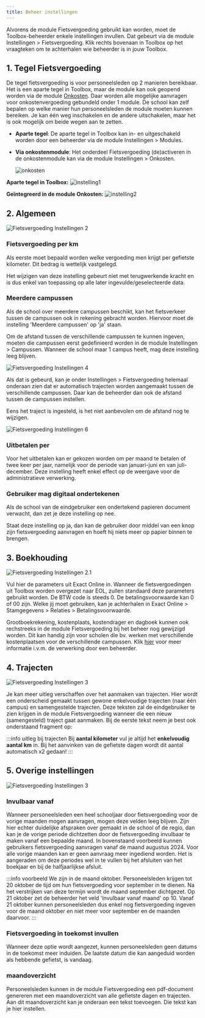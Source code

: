 ```yaml
---
title: Beheer instellingen
---
```


Alvorens de module Fietsvergoeding gebruikt kan worden, moet de Toolbox-beheerder enkele instellingen invullen. Dat gebeurt via de module Instellingen > Fietsvergoeding. Klik rechts bovenaan in Toolbox op het vraagteken om te achterhalen wie beheerder is in jouw Toolbox. 


## 1. Tegel Fietsvergoeding

De tegel fietsvergoeding is voor personeelsleden op 2 manieren bereikbaar. Het is een aparte tegel in Toolbox, maar de module kan ook geopend worden via de module [Onkosten](/onkosten). Daar worden alle mogelijke aanvragen voor onkostenvergoeding gebundeld onder 1 module. De school kan zelf bepalen op welke manier hun personeelsleden de module moeten kunnen bereiken. Je kan één weg inschakelen en de andere uitschakelen, maar het is ook mogelijk om beide wegen aan te zetten. 

- **Aparte tegel**: De aparte tegel in Toolbox kan in- en uitgeschakeld worden door een beheerder via de module Instellingen > Modules. 
- **Via onkostenmodule**: Het onderdeel Fietsvergoeding (de)activeren in de onkostenmodule kan via de module Instellingen > Onkosten.  

    ![onkosten](./onkosten.png)

**Aparte tegel in Toolbox:**
![instelling1](./instelling1.PNG)

**Geïntegreerd in de module Onkosten:**
![instelling2](./instelling2.png)

## 2. Algemeen

![Fietsvergoeding Instellingen 2](./fiets_2.png)

### Fietsvergoeding per km

Als eerste moet bepaald worden welke vergoeding men krijgt per gefietste kilometer. Dit bedrag is wettelijk vastgelegd. 

Het wijzigen van deze instelling gebeurt niet met terugwerkende kracht en is dus enkel van toepassing op alle later ingevulde/geselecteerde data.

### Meerdere campussen

Als de school over meerdere campussen beschikt, kan het fietsverkeer tussen de campussen ook in rekening gebracht worden. Hiervoor moet de instelling 'Meerdere campussen' op 'ja' staan.

Om de afstand tussen de verschillende campussen te kunnen ingeven, moeten die campussen eerst gedefinieerd worden in de module Instellingen > Campussen. Wanneer de school maar 1 campus heeft, mag deze instelling leeg blijven.

![Fietsvergoeding Instellingen 4](./fiets_4.png)

Als dat is gebeurd, kan je onder Instellingen > Fietsvergoeding helemaal onderaan zien dat er automatisch trajecten worden aangemaakt tussen de verschillende campussen. Daar kan de beheerder dan ook de afstand tussen de campussen instellen.

Eens het traject is ingesteld, is het niet aanbevolen om de afstand nog te wijzigen.

![Fietsvergoeding Instellingen 6](./fiets_6.PNG)

### Uitbetalen per

Voor het uitbetalen kan er gekozen worden om per maand te betalen of twee keer per jaar, namelijk voor de periode van januari-juni en van juli-december. Deze instelling heeft enkel effect op de weergave voor de administratieve verwerking.

### Gebruiker mag digitaal ondertekenen

Als de school van de eindgebruiker een ondertekend papieren document verwacht, dan zet je deze instelling op nee. 

Staat deze instelling op ja, dan kan de gebruiker door middel van een knop zijn fietsvergoeding aanvragen en hoeft hij niets meer op papier binnen te brengen.

## 3. Boekhouding

![Fietsvergoeding Instellingen 2.1](./fiets_2.1.PNG)

Vul hier de parameters uit Exact Online in. Wanneer de fietsvergoedingen uit Toolbox worden overgezet naar EOL, zullen standaard deze parameters gebruikt worden. De BTW code is steeds 0. De betalingsvoorwaarde kan 0 of 00 zijn. Welke jij moet gebruiken, kan je achterhalen in Exact Online > Stamgegevens > Relaties > Betalingsvoorwaarde. 

Grootboekrekening, kostenplaats, kostendrager en dagboek kunnen ook rechstreeks in de module Fietsvergoeding bij het beheer nog gewijzigd worden. Dit kan handig zijn voor scholen die bv. werken met verschillende kostenplaatsen voor de verschillende campussen. Klik [hier](/fietsvergoeding/verwerking/) voor meer informatie i.v.m. de verwerking door een beheerder. 

## 4. Trajecten

![Fietsvergoeding Instellingen 3](./fiets_3.png)

Je kan meer uitleg verschaffen over het aanmaken van trajecten. Hier wordt een onderscheid gemaakt tussen gewone enkelvoudige trajecten (naar één campus) en samengestelde trajecten. Deze teksten zal de eindgebruiker te zien krijgen in de module Fietsvergoeding wanneer die een nieuw (samengesteld) traject gaat aanmaken. Bij de eerste tekst neem je best ook onderstaand fragment op: 

:::info uitleg bij trajecten
Bij **aantal kilometer** vul je altijd het **enkelvoudig aantal km** in. Bij het aanvinken van de gefietste dagen wordt dit aantal automatisch x2 gedaan!
:::

## 5. Overige instellingen

![Fietsvergoeding Instellingen 3](./fiets_3.1.PNG)

### Invulbaar vanaf
Wanneer personeelsleden een heel schooljaar door fietsvergoeding voor de vorige maanden mogen aanvragen, mogen deze velden leeg blijven. Zijn hier echter duidelijke afspraken over gemaakt in de school of de regio, dan kan je de vorige periode dichtzetten door de fietsvergoeding invulbaar te maken vanaf een bepaalde maand. In bovenstaand voorbeeld kunnen gebruikers fietsvergoeding aanvragen vanaf de maand augustus 2024. Voor alle vorige maanden kan er geen aanvraag meer ingediend worden. Het is aangeraden om deze periodes wel in te vullen bij het afsluiten van het boekjaar en bij de halfjaarlijkse afsluit. 

:::info voorbeeld
We zijn in de maand oktober. Personeelsleden krijgen tot 20 oktober de tijd om hun fietsvergoeding voor september in te dienen. Na het verstrijken van deze termijn wordt de maand september dichtgezet. Op 21 oktober zet de beheerder het veld 'Invulbaar vanaf maand' op 10. Vanaf 21 oktober kunnen personeelsleden dus enkel nog fietsvergoeding ingeven voor de maand oktober en niet meer voor september en de maanden daarvoor. 
:::

### Fietsvergoeding in toekomst invullen
Wanneer deze optie wordt aangezet, kunnen personeelsleden geen datums in de toekomst meer induiden. De laatste datum die kan aangeduid worden als hebbende gefietst, is vandaag. 

### maandoverzicht
Personeelsleden kunnen in de module Fietsvergoeding een pdf-document genereren met een maandoverzicht van alle gefietste dagen en trajecten. Aan dit maandoverzicht kan je onderaan een tekst toevoegen. Die tekst kan je hier instellen. 


